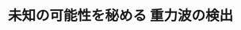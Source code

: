 ﻿---
title: "未知の可能性を秘める 重力波の検出"
category: "理学"
vol: "80"
interviewee: "宗宮 健太郎"
url: ""
tags: []
pdf: "80-2-somiya.pdf"
facephoto: ""
career: ""
preface: "宗宮研究室では近年物理分野で最も注目を浴びている分野のひとつである重力波についての研究を行なっ ている。宗宮先生自身、重力波検出器の製作に携わっており、近々完成予定の検出器KAGRAにおいてプ ロジェクトの中心的メンバーとなって最先端で活躍している。本稿では重力波を理解するための補助とな る知識とともに、宗宮研究室の研究内容について触れていく。"
---

